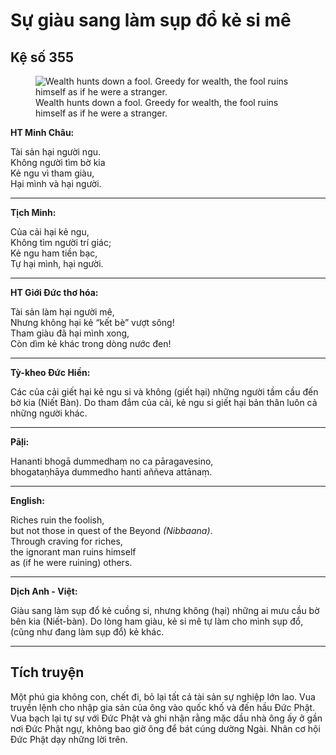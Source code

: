 # Sự giàu sang làm sụp đổ kẻ si mê {- #su-giau-sang-lam-sup-do-ke-si-me}

## Kệ số 355 {- #ke-so-355}

![Wealth hunts down a fool. Greedy for wealth, the fool ruins himself as if he were a stranger.](images/kinh-phap-cu-ke-so-355-dhammapada-verse-355.jpg){fig-align="center" .lightbox}

**HT Minh Châu:**

Tài sản hại người ngu.  
Không người tìm bờ kia  
Kẻ ngu vì tham giàu,  
Hại mình và hại người.  

<hr class="divider">

**Tịch Minh:**

Của cải hại kẻ ngu,  
Không tìm người trí giác;  
Kẻ ngu ham tiền bạc,  
Tự hại mình, hại người.  

<hr class="divider">

**HT Giới Đức thơ hóa:**

Tài sản làm hại người mê,  
Nhưng không hại kẻ “kết bè” vượt sông!  
Tham giàu đã hại mình xong,  
Còn dìm kẻ khác trong dòng nước đen!  

<hr class="divider">

**Tỳ-kheo Đức Hiền:**

Các của cải giết hại kẻ ngu si và không (giết hại) những người tầm cầu đến bờ kia (Niết Bàn). Do tham đắm của cải, kẻ ngu si giết hại bản thân luôn cả những người khác.  

<hr class="divider">

**Pāḷi:**

Hananti bhogā dummedhaṃ no ca pāragavesino,  
bhogataṇhāya dummedho hanti aññeva attānaṃ.  

<hr class="divider">

**English:**

Riches ruin the foolish,  
but not those in quest of the Beyond *(Nibbaana)*.  
Through craving for riches,  
the ignorant man ruins himself  
as (if he were ruining) others.  

<hr class="divider">

**Dịch Anh - Việt:**

Giàu sang làm sụp đổ kẻ cuồng si, nhưng không (hại) những ai mưu cầu bờ bên kia (Niết-bàn). Do lòng ham giàu, kẻ si mê tự làm cho mình sụp đổ, (cũng như đang làm sụp đổ) kẻ khác.  

<hr class="divider">

## Tích truyện {- #tich-truyen}

Một phú gia không con, chết đi, bỏ lại tất cả tài sản sự nghiệp lớn lao. Vua truyền lệnh cho nhập gia sản của ông vào quốc khố và đến hầu Ðức Phật. Vua bạch lại tự sự với Ðức Phật và ghi nhận rằng mặc dầu nhà ông ấy ở gần nơi Ðức Phật ngự, không bao giờ ông để bát cúng dường Ngài. Nhân cơ hội Ðức Phật dạy những lời trên.